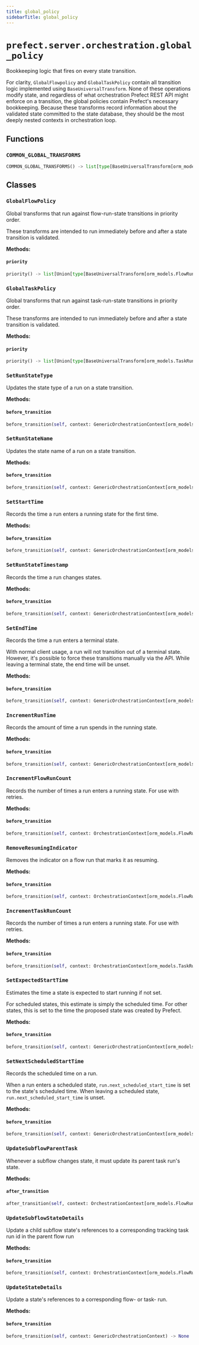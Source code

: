 ```yaml
---
title: global_policy
sidebarTitle: global_policy
---
```


# `prefect.server.orchestration.global_policy`



Bookkeeping logic that fires on every state transition.

For clarity, `GlobalFlowpolicy` and `GlobalTaskPolicy` contain all transition logic
implemented using `BaseUniversalTransform`. None of these operations modify state, and regardless of what orchestration Prefect REST API might
enforce on a transition, the global policies contain Prefect's necessary bookkeeping.
Because these transforms record information about the validated state committed to the
state database, they should be the most deeply nested contexts in orchestration loop.


## Functions

### `COMMON_GLOBAL_TRANSFORMS` <sup><a href="https://github.com/PrefectHQ/prefect/blob/main/src/prefect/server/orchestration/global_policy.py#L34" target="_blank"><Icon icon="github" style="width: 14px; height: 14px;" /></a></sup>

```python
COMMON_GLOBAL_TRANSFORMS() -> list[type[BaseUniversalTransform[orm_models.Run, Union[core.FlowRunPolicy, core.TaskRunPolicy]]]]
```

## Classes

### `GlobalFlowPolicy` <sup><a href="https://github.com/PrefectHQ/prefect/blob/main/src/prefect/server/orchestration/global_policy.py#L54" target="_blank"><Icon icon="github" style="width: 14px; height: 14px;" /></a></sup>


Global transforms that run against flow-run-state transitions in priority order.

These transforms are intended to run immediately before and after a state transition
is validated.


**Methods:**

#### `priority` <sup><a href="https://github.com/PrefectHQ/prefect/blob/main/src/prefect/server/orchestration/global_policy.py#L63" target="_blank"><Icon icon="github" style="width: 14px; height: 14px;" /></a></sup>

```python
priority() -> list[Union[type[BaseUniversalTransform[orm_models.FlowRun, core.FlowRunPolicy]], type[BaseOrchestrationRule[orm_models.FlowRun, core.FlowRunPolicy]]]]
```

### `GlobalTaskPolicy` <sup><a href="https://github.com/PrefectHQ/prefect/blob/main/src/prefect/server/orchestration/global_policy.py#L87" target="_blank"><Icon icon="github" style="width: 14px; height: 14px;" /></a></sup>


Global transforms that run against task-run-state transitions in priority order.

These transforms are intended to run immediately before and after a state transition
is validated.


**Methods:**

#### `priority` <sup><a href="https://github.com/PrefectHQ/prefect/blob/main/src/prefect/server/orchestration/global_policy.py#L96" target="_blank"><Icon icon="github" style="width: 14px; height: 14px;" /></a></sup>

```python
priority() -> list[Union[type[BaseUniversalTransform[orm_models.TaskRun, core.TaskRunPolicy]], type[BaseOrchestrationRule[orm_models.TaskRun, core.TaskRunPolicy]]]]
```

### `SetRunStateType` <sup><a href="https://github.com/PrefectHQ/prefect/blob/main/src/prefect/server/orchestration/global_policy.py#L115" target="_blank"><Icon icon="github" style="width: 14px; height: 14px;" /></a></sup>


Updates the state type of a run on a state transition.


**Methods:**

#### `before_transition` <sup><a href="https://github.com/PrefectHQ/prefect/blob/main/src/prefect/server/orchestration/global_policy.py#L124" target="_blank"><Icon icon="github" style="width: 14px; height: 14px;" /></a></sup>

```python
before_transition(self, context: GenericOrchestrationContext[orm_models.Run, Any]) -> None
```

### `SetRunStateName` <sup><a href="https://github.com/PrefectHQ/prefect/blob/main/src/prefect/server/orchestration/global_policy.py#L135" target="_blank"><Icon icon="github" style="width: 14px; height: 14px;" /></a></sup>


Updates the state name of a run on a state transition.


**Methods:**

#### `before_transition` <sup><a href="https://github.com/PrefectHQ/prefect/blob/main/src/prefect/server/orchestration/global_policy.py#L144" target="_blank"><Icon icon="github" style="width: 14px; height: 14px;" /></a></sup>

```python
before_transition(self, context: GenericOrchestrationContext[orm_models.Run, Any]) -> None
```

### `SetStartTime` <sup><a href="https://github.com/PrefectHQ/prefect/blob/main/src/prefect/server/orchestration/global_policy.py#L155" target="_blank"><Icon icon="github" style="width: 14px; height: 14px;" /></a></sup>


Records the time a run enters a running state for the first time.


**Methods:**

#### `before_transition` <sup><a href="https://github.com/PrefectHQ/prefect/blob/main/src/prefect/server/orchestration/global_policy.py#L164" target="_blank"><Icon icon="github" style="width: 14px; height: 14px;" /></a></sup>

```python
before_transition(self, context: GenericOrchestrationContext[orm_models.Run, Any]) -> None
```

### `SetRunStateTimestamp` <sup><a href="https://github.com/PrefectHQ/prefect/blob/main/src/prefect/server/orchestration/global_policy.py#L177" target="_blank"><Icon icon="github" style="width: 14px; height: 14px;" /></a></sup>


Records the time a run changes states.


**Methods:**

#### `before_transition` <sup><a href="https://github.com/PrefectHQ/prefect/blob/main/src/prefect/server/orchestration/global_policy.py#L186" target="_blank"><Icon icon="github" style="width: 14px; height: 14px;" /></a></sup>

```python
before_transition(self, context: GenericOrchestrationContext[orm_models.Run, Any]) -> None
```

### `SetEndTime` <sup><a href="https://github.com/PrefectHQ/prefect/blob/main/src/prefect/server/orchestration/global_policy.py#L197" target="_blank"><Icon icon="github" style="width: 14px; height: 14px;" /></a></sup>


Records the time a run enters a terminal state.

With normal client usage, a run will not transition out of a terminal state.
However, it's possible to force these transitions manually via the API. While
leaving a terminal state, the end time will be unset.


**Methods:**

#### `before_transition` <sup><a href="https://github.com/PrefectHQ/prefect/blob/main/src/prefect/server/orchestration/global_policy.py#L210" target="_blank"><Icon icon="github" style="width: 14px; height: 14px;" /></a></sup>

```python
before_transition(self, context: GenericOrchestrationContext[orm_models.Run, Any]) -> None
```

### `IncrementRunTime` <sup><a href="https://github.com/PrefectHQ/prefect/blob/main/src/prefect/server/orchestration/global_policy.py#L233" target="_blank"><Icon icon="github" style="width: 14px; height: 14px;" /></a></sup>


Records the amount of time a run spends in the running state.


**Methods:**

#### `before_transition` <sup><a href="https://github.com/PrefectHQ/prefect/blob/main/src/prefect/server/orchestration/global_policy.py#L242" target="_blank"><Icon icon="github" style="width: 14px; height: 14px;" /></a></sup>

```python
before_transition(self, context: GenericOrchestrationContext[orm_models.Run, Any]) -> None
```

### `IncrementFlowRunCount` <sup><a href="https://github.com/PrefectHQ/prefect/blob/main/src/prefect/server/orchestration/global_policy.py#L257" target="_blank"><Icon icon="github" style="width: 14px; height: 14px;" /></a></sup>


Records the number of times a run enters a running state. For use with retries.


**Methods:**

#### `before_transition` <sup><a href="https://github.com/PrefectHQ/prefect/blob/main/src/prefect/server/orchestration/global_policy.py#L264" target="_blank"><Icon icon="github" style="width: 14px; height: 14px;" /></a></sup>

```python
before_transition(self, context: OrchestrationContext[orm_models.FlowRun, core.FlowRunPolicy]) -> None
```

### `RemoveResumingIndicator` <sup><a href="https://github.com/PrefectHQ/prefect/blob/main/src/prefect/server/orchestration/global_policy.py#L283" target="_blank"><Icon icon="github" style="width: 14px; height: 14px;" /></a></sup>


Removes the indicator on a flow run that marks it as resuming.


**Methods:**

#### `before_transition` <sup><a href="https://github.com/PrefectHQ/prefect/blob/main/src/prefect/server/orchestration/global_policy.py#L290" target="_blank"><Icon icon="github" style="width: 14px; height: 14px;" /></a></sup>

```python
before_transition(self, context: OrchestrationContext[orm_models.FlowRun, core.FlowRunPolicy]) -> None
```

### `IncrementTaskRunCount` <sup><a href="https://github.com/PrefectHQ/prefect/blob/main/src/prefect/server/orchestration/global_policy.py#L309" target="_blank"><Icon icon="github" style="width: 14px; height: 14px;" /></a></sup>


Records the number of times a run enters a running state. For use with retries.


**Methods:**

#### `before_transition` <sup><a href="https://github.com/PrefectHQ/prefect/blob/main/src/prefect/server/orchestration/global_policy.py#L314" target="_blank"><Icon icon="github" style="width: 14px; height: 14px;" /></a></sup>

```python
before_transition(self, context: OrchestrationContext[orm_models.TaskRun, core.TaskRunPolicy]) -> None
```

### `SetExpectedStartTime` <sup><a href="https://github.com/PrefectHQ/prefect/blob/main/src/prefect/server/orchestration/global_policy.py#L328" target="_blank"><Icon icon="github" style="width: 14px; height: 14px;" /></a></sup>


Estimates the time a state is expected to start running if not set.

For scheduled states, this estimate is simply the scheduled time. For other states,
this is set to the time the proposed state was created by Prefect.


**Methods:**

#### `before_transition` <sup><a href="https://github.com/PrefectHQ/prefect/blob/main/src/prefect/server/orchestration/global_policy.py#L340" target="_blank"><Icon icon="github" style="width: 14px; height: 14px;" /></a></sup>

```python
before_transition(self, context: GenericOrchestrationContext[orm_models.Run, Any]) -> None
```

### `SetNextScheduledStartTime` <sup><a href="https://github.com/PrefectHQ/prefect/blob/main/src/prefect/server/orchestration/global_policy.py#L356" target="_blank"><Icon icon="github" style="width: 14px; height: 14px;" /></a></sup>


Records the scheduled time on a run.

When a run enters a scheduled state, `run.next_scheduled_start_time` is set to
the state's scheduled time. When leaving a scheduled state,
`run.next_scheduled_start_time` is unset.


**Methods:**

#### `before_transition` <sup><a href="https://github.com/PrefectHQ/prefect/blob/main/src/prefect/server/orchestration/global_policy.py#L369" target="_blank"><Icon icon="github" style="width: 14px; height: 14px;" /></a></sup>

```python
before_transition(self, context: GenericOrchestrationContext[orm_models.Run, Any]) -> None
```

### `UpdateSubflowParentTask` <sup><a href="https://github.com/PrefectHQ/prefect/blob/main/src/prefect/server/orchestration/global_policy.py#L386" target="_blank"><Icon icon="github" style="width: 14px; height: 14px;" /></a></sup>


Whenever a subflow changes state, it must update its parent task run's state.


**Methods:**

#### `after_transition` <sup><a href="https://github.com/PrefectHQ/prefect/blob/main/src/prefect/server/orchestration/global_policy.py#L393" target="_blank"><Icon icon="github" style="width: 14px; height: 14px;" /></a></sup>

```python
after_transition(self, context: OrchestrationContext[orm_models.FlowRun, core.FlowRunPolicy]) -> None
```

### `UpdateSubflowStateDetails` <sup><a href="https://github.com/PrefectHQ/prefect/blob/main/src/prefect/server/orchestration/global_policy.py#L418" target="_blank"><Icon icon="github" style="width: 14px; height: 14px;" /></a></sup>


Update a child subflow state's references to a corresponding tracking task run id
in the parent flow run


**Methods:**

#### `before_transition` <sup><a href="https://github.com/PrefectHQ/prefect/blob/main/src/prefect/server/orchestration/global_policy.py#L426" target="_blank"><Icon icon="github" style="width: 14px; height: 14px;" /></a></sup>

```python
before_transition(self, context: OrchestrationContext[orm_models.FlowRun, core.FlowRunPolicy]) -> None
```

### `UpdateStateDetails` <sup><a href="https://github.com/PrefectHQ/prefect/blob/main/src/prefect/server/orchestration/global_policy.py#L442" target="_blank"><Icon icon="github" style="width: 14px; height: 14px;" /></a></sup>


Update a state's references to a corresponding flow- or task- run.


**Methods:**

#### `before_transition` <sup><a href="https://github.com/PrefectHQ/prefect/blob/main/src/prefect/server/orchestration/global_policy.py#L451" target="_blank"><Icon icon="github" style="width: 14px; height: 14px;" /></a></sup>

```python
before_transition(self, context: GenericOrchestrationContext) -> None
```
